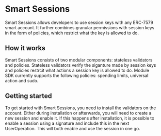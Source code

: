 # Smart Sessions

Smart Sessions allows developers to use session keys with any ERC-7579 smart account. It further combines granular permissions with session keys in the form of policies, which restrict what the key is allowed to do. 

## How it works

Smart Sessions consists of two modular components: stateless validators and policies. Stateless validators verify the siganture made by session keys and policies restrcit what actions a session key is allowed to do. Module SDK currently supports the following policies: spending limits, universal action and sudo.

## Getting started

To get started with Smart Sessions, you need to install the validators on the account. Either during installation or afterwards, you will need to create a new session and enable it. If this happens after installation, it is possible to enable a session using a signature and include this in the next UserOperation. This will both enable and use the session in one go.
